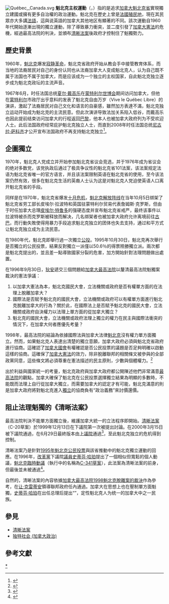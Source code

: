 [[File:Québec,_Canada.svg|thumb]]
'''魁北克主权運動'''（{{lang-fr|Mouvement souverainiste du Québec}}，{{lang-en|Quebec sovereignty movement}}）指的是追求[[加拿大|加拿大]][[魁北克省|魁北克省]]實現獨立建國或擁有更多自治權的政治運動。魁北克在歷史上曾是[[法國殖民地|法國殖民地]]，現在其民眾亦大多講[[法語|法語]]，這與说英語的加拿大其他地区有顯著的不同。該次運動自1960年代開始逐漸出現的獨立運動，除了導致暴力衝突，並二度引發了[[加拿大憲法|加拿大憲法]]的危機，經過最高法院的判決，並頒布[[清晰法案|清晰法案]]後政府才控制住了魁獨勢力。

== 歷史背景 ==
1960年，[[魁北克|魁北克]]爆发[[寂静革命|寂静革命]]，魁北克省政府开始从教会手中接管教育体系，而当地的法裔居民对自己的身份认同也从法裔加拿大人变成魁北克人，认为自己既不属于法国也不属于加拿大，而是应该成为一个独立的主权国家，自此魁北克独立逐步成为魁北克政坛的主流声音。

1967年6月，时任法国总统[[夏尔·戴高乐|夏尔·戴高乐]]在[[1967年世界博览会|蒙特利尔世博会]]期间访问加拿大，但他在[[蒙特利尔|蒙特利尔]]市政厅出乎意料的发表了魁北克自由万岁（Vive le Québec Libre）的演讲，激起了法裔居民对自己文化和语言的自豪感，雖然加方表達不滿，魁北克独立运动开始成为魁北克的主流民意。但此次演讲导致法加关系陷入低谷，而戴高乐也因此提前结束访问加拿大的行程返回[[巴黎|巴黎]]，他本人也被加拿大政府列为不受欢迎人士。此后法国政府经常庇护魁北克独立人士，而直到2008年时任法国总统[[尼古拉·萨科齐|尼古拉·萨科齐]]才公开宣布法国政府不再支持魁北克独立<ref>{{cite paper |publisher=中国新闻网 |date=2008-10-20 |url= http://www.chinanews.com/gj/oz/news/2008/10-20/1417511.shtml|title=法国总统萨科齐表示法国不再支持魁北克独立 }}</ref>。

==企圖獨立==
1970年，魁北克人党成立并开始参加魁北克省议会竞选，并于1976年成为省议会的绝对多数党，该党执政后通过了极具争议性的魁北克省101法案，该法案规定法语为魁北克省唯一的官方语言，并且该法案限制英语在魁北克省的使用，至今该法案仍然有效，很多在魁北克生活的英裔人士认为这是对魁北克人党迫使英语人口离开魁北克省的手段。

同样是在1970年，魁北克省爆发[[十月危机|十月危机]]，[[魁北克解放阵线|魁北克解放阵线]]在当年10月5日绑架了魁北克省劳工部长皮埃尔·拉波特和英国驻蒙特利尔贸易代表詹姆斯·克罗斯，但由于时任加拿大总理[[皮埃尔·特鲁多|皮埃尔·特鲁多]]的强硬态度并宣布魁北克省戒严，最终该事件以拉波特被杀而克罗斯被释放而解决，几名绑架者也被加拿大政府允许离境前往[[古巴|古巴]]，而行動失敗使得用暴力手段追求魁北克独立的团体也失去支持，通过和平方式让魁北克独立成为主流民意。

在1980年代，魁北克即舉行過一次獨立[[公投|公投]]。1995年10月30日，魁北克再次舉行是否獨立的公民投票，結果反對獨立一派僅以50.6％的得票險勝獨立派。兩次都是魁北克提出的，並且差一點導致國家分裂的危害，加方開始針對法理問題做出處置。

在1996年9月30日，[[斯特凡·迪翁|狄安]]遞交三個問題給[[加拿大最高法院|加拿大最高法院]]以釐清最高法院魁獨案裁決的憲法爭議：

# 以加拿大憲法為本，魁北克國民大會，立法機關或政府是否有權單方面的在法理上脫離加拿大？
# 國際法是否賦予魁北克的國民大會，立法機關或政府可以有權單方面進行魁北克脫離加拿大的行為？關於此，在國際法上是否賦予魁北克的國民大會，立法機關或政府自決權力以法理上單方面的從加拿大獨立？
# 魁北克的國民大會，立法機關或政府法理上獨立的權力在民主與國際法衝突的情況下，在加拿大何者應優先考量？

1998年，最高法院的結論為依據國際法與加拿大法律[[魁北克|魁北克]]沒有權力單方面獨立。然而，如果魁北克人表達出清楚的獨立意願，加拿大政府必須與魁北克省政府進行協商。這確認了[[加拿大國會|加拿大國會]]有權確認是否公民投票的議題是否足夠明確以啟動這樣的協商。這確保了[[加拿大憲法|加拿大憲法]]的效力，除非脫離聯邦的相關條文被參與的全部政黨同意，這些條文將必須尊重在憲法描述的民主原則，少數與個體權力。<ref>{{cite paper |author=Supreme Court of Canada |publisher=Supreme Court of Canada |date=1998-08-20 |url=http://scc.lexum.umontreal.ca/en/1998/1998rcs2-217/1998rcs2-217.html |title=Reference re Secession of Quebec |accessdate=2006-12-21 |deadurl=yes |archiveurl=https://web.archive.org/web/20061229121354/http://scc.lexum.umontreal.ca/en/1998/1998rcs2-217/1998rcs2-217.html |archivedate=2006-12-29 }}</ref>

出於利益與國家統一的考量，魁北克政府與加拿大政府都公開陳述他們非常滿意[[加拿大最高法院|最高法院]]的觀點，加拿大確保了魁北克在公民投票選擇獨立結果為明顯的多數時，不能既而法理上自行從加拿大獨立，而需要加拿大的認定才有可能，魁北克滿意的則是加拿大政府將對魁北克進入[[獨立|獨立]]的協商負有“政治義務”來討價還價。

== 阻止法理魁獨的《清晰法案》 ==
最高法院判決不能單方面獨立後，維護加拿大統一的立法程序即開始。[[清晰法案|清晰法案]]（C-20草案）於1999年12月13日在下議院第一次被提出討論。在2000年3月15日被下議院通過，在6月29日最終版本由[[加拿大國會上議院|上議院]]通過<ref>{{cite web|title = Clarity Act|publisher = Government of Canada Privy Council Office|url = http://laws.justice.gc.ca/en/C-31.8/text.html|4 = |accessdate = 2009-03-05|archive-date = 2006-06-16|archive-url = https://web.archive.org/web/20060616115417/http://laws.justice.gc.ca/en/C-31.8/text.html|dead-url = no}}</ref>，至此魁北克独立的危机得到控制。

清晰法案乃是針對[[1995年魁北克公民投票|1995年魁北克公民投票]]與該省推動中的魁北克獨立運動的回應。在1996年，[[加拿大改革黨|改革黨]]下議院[[議員|議員]][[史蒂芬·哈珀|史蒂芬·哈珀]]提出了一個相似但寬鬆的個人動議，[[清晰法案|魁北克臨時動議]]（執行中的名稱為[[C-341草案|C-341草案]]），此法案為清晰法案的前身，但最後並未被通過<ref>{{cite paper |author=Stephen Harper |publisher=The House of Commons of Canada |date=1996-10-30 |url= http://www2.parl.gc.ca/content/hoc/Bills/352/Private/C-341/C-341_1/C-341_1.pdf|title=Quebec Contingency Act |accessdate=2009-03-05|format=PDF}}</ref>。

自然的，清晰法案的內容依據[[加拿大最高法院|加拿大最高法院]][[1998魁北克脫離案的裁決|1998魁北克脫離案的裁決]]作為參考，在[[让·克雷蒂安|让·克雷蒂安]]領導聯邦政府任內通過。加拿大在思想上也在壓制單方面魁獨，[[史蒂芬·哈珀|史蒂芬·哈珀]]在出任总理后提出“{{lang-en|Québécois form a nation within a united Canada}}”，定性魁北克人为统一的加拿大中之一民族。

== 參見 ==
* [[清晰法案|清晰法案]]
* [[独特社会_(加拿大政治)|独特社会 (加拿大政治)]]

== 參考文獻 ==
{{Reflist|2}}

[[Category:魁北克独立运动|*]]